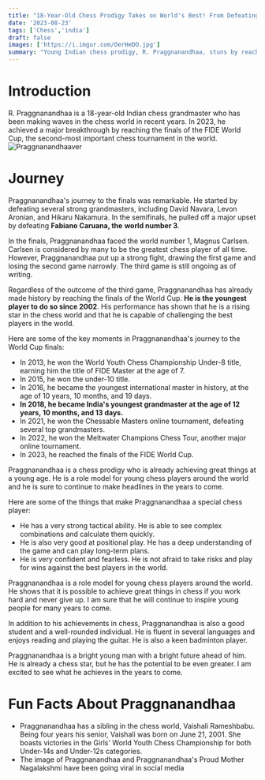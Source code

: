 ```yaml
---
title: "18-Year-Old Chess Prodigy Takes on World's Best! From Defeating Grandmasters to Battling Magnus Carlsen, His Journey Will Amaze You!"
date: '2023-08-23'
tags: ['Chess','india']
draft: false
images: ['https://i.imgur.com/OerHeDO.jpg']
summary: "Young Indian chess prodigy, R. Praggnanandhaa, stuns by reaching FIDE World Cup finals. Overcoming grandmasters, including Caruana, he faced Magnus Carlsen, drawing one game. His historic journey highlights tactical brilliance and fearlessness, inspiring young players. Beyond chess, he's a multi-talented role model, poised for a remarkable future."
---
```


# Introduction

R. Praggnanandhaa is a 18-year-old Indian chess grandmaster who has been making waves in the chess world in recent years. In 2023, he achieved a major breakthrough by reaching the finals of the FIDE World Cup, the second-most important chess tournament in the world.
![Praggnanandhaaver](https://i.imgur.com/OerHeDO.jpg)
# Journey
Praggnanandhaa's journey to the finals was remarkable. He started by defeating several strong grandmasters, including David Navara, Levon Aronian, and Hikaru Nakamura. In the semifinals, he pulled off a major upset by defeating **Fabiano Caruana, the** **world number 3**.

In the finals, Praggnanandhaa faced the world number 1, Magnus Carlsen. Carlsen is considered by many to be the greatest chess player of all time. However, Praggnanandhaa put up a strong fight, drawing the first game and losing the second game narrowly. The third game is still ongoing as of writing.

Regardless of the outcome of the third game, Praggnanandhaa has already made history by reaching the finals of the World Cup. **He is the youngest player to do so since 2002**. His performance has shown that he is a rising star in the chess world and that he is capable of challenging the best players in the world.

Here are some of the key moments in Praggnanandhaa's journey to the World Cup finals:

-   In 2013, he won the World Youth Chess Championship Under-8 title, earning him the title of FIDE Master at the age of 7.
-   In 2015, he won the under-10 title.
-   In 2016, he became the youngest international master in history, at the age of 10 years, 10 months, and 19 days.
-   **In 2018, he became India's youngest grandmaster at the age of 12 years, 10 months, and 13 days.**
-   In 2021, he won the Chessable Masters online tournament, defeating several top grandmasters.
-   In 2022, he won the Meltwater Champions Chess Tour, another major online tournament.
-   In 2023, he reached the finals of the FIDE World Cup.

Praggnanandhaa is a chess prodigy who is already achieving great things at a young age. He is a role model for young chess players around the world and he is sure to continue to make headlines in the years to come.

Here are some of the things that make Praggnanandhaa a special chess player:

-   He has a very strong tactical ability. He is able to see complex combinations and calculate them quickly.
-   He is also very good at positional play. He has a deep understanding of the game and can play long-term plans.
-   He is very confident and fearless. He is not afraid to take risks and play for wins against the best players in the world.

Praggnanandhaa is a role model for young chess players around the world. He shows that it is possible to achieve great things in chess if you work hard and never give up. I am sure that he will continue to inspire young people for many years to come.

In addition to his achievements in chess, Praggnanandhaa is also a good student and a well-rounded individual. He is fluent in several languages and enjoys reading and playing the guitar. He is also a keen badminton player.

Praggnanandhaa is a bright young man with a bright future ahead of him. He is already a chess star, but he has the potential to be even greater. I am excited to see what he achieves in the years to come.

# Fun Facts About Praggnanandhaa

 - Praggnanandhaa has a sibling in the chess world, Vaishali Rameshbabu. Being four years his senior, Vaishali was born on June 21, 2001. She boasts victories in the Girls' World Youth Chess Championship for both Under-14s and Under-12s categories.
 - The image of Praggnanandhaa and Praggnanandhaa's Proud Mother Nagalakshmi have been going viral in social media